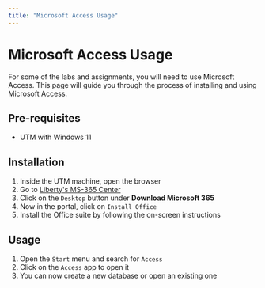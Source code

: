 ```yaml
---
title: "Microsoft Access Usage"
---
```


# Microsoft Access Usage
For some of the labs and assignments, you will need to use Microsoft Access. This page will guide you through the process of installing and using Microsoft Access.

## Pre-requisites
- UTM with Windows 11

## Installation
1. Inside the UTM machine, open the browser
2. Go to [Liberty's MS-365 Center](https://www.liberty.edu/information-services/products/microsoft-365/)
3. Click on the `Desktop` button under **Download Microsoft 365**
4. Now in the portal, click on `Install Office`
5. Install the Office suite by following the on-screen instructions

## Usage
1. Open the `Start` menu and search for `Access`
2. Click on the `Access` app to open it
3. You can now create a new database or open an existing one
